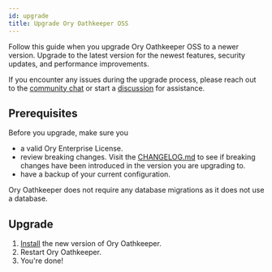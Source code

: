 ```yaml
---
id: upgrade
title: Upgrade Ory Oathkeeper OSS
---
```


Follow this guide when you upgrade Ory Oathkeeper OSS to a newer version. Upgrade to the latest version for the newest features,
security updates, and performance improvements.

If you encounter any issues during the upgrade process, please reach out to the [community chat](https://slack.ory.com/) or start a
[discussion](https://github.com/ory/oathkeeper/discussions) for assistance.

## Prerequisites

Before you upgrade, make sure you

- a valid Ory Enterprise License.
- review breaking changes. Visit the [CHANGELOG.md](https://github.com/ory/oathkeeper/blob/master/CHANGELOG.md) to see if breaking
  changes have been introduced in the version you are upgrading to.
- have a backup of your current configuration.

Ory Oathkeeper does not require any database migrations as it does not use a database.

## Upgrade

1. [Install](../install.mdx) the new version of Ory Oathkeeper.
1. Restart Ory Oathkeeper.
1. You're done!
